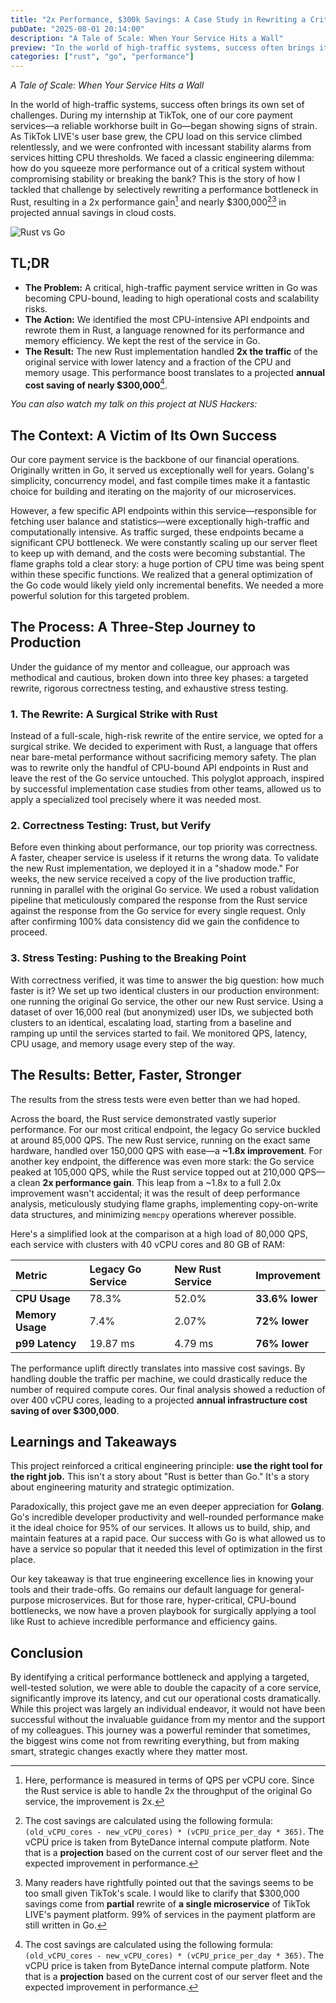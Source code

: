 ```yaml
---
title: "2x Performance, $300k Savings: A Case Study in Rewriting a Critical Service in Rust"
pubDate: "2025-08-01 20:14:00"
description: "A Tale of Scale: When Your Service Hits a Wall"
preview: "In the world of high-traffic systems, success often brings its own set of challenges."
categories: ["rust", "go", "performance"]
---
```



_A Tale of Scale: When Your Service Hits a Wall_

In the world of high-traffic systems, success often brings its own set of challenges. During my internship at TikTok, one of our core payment services—a reliable workhorse built in Go—began showing signs of strain. As TikTok LIVE's user base grew, the CPU load on this service climbed relentlessly, and we were confronted with incessant stability alarms from services hitting CPU thresholds. We faced a classic engineering dilemma: how do you squeeze more performance out of a critical system without compromising stability or breaking the bank? This is the story of how I tackled that challenge by selectively rewriting a performance bottleneck in Rust, resulting in a 2x performance gain[^1] and nearly $300,000[^2][^3] in projected annual savings in cloud costs.

<Image src={rustVsGo} alt="Rust vs Go" />

## TL;DR

- **The Problem:** A critical, high-traffic payment service written in Go was becoming CPU-bound, leading to high operational costs and scalability risks.
- **The Action:** We identified the most CPU-intensive API endpoints and rewrote them in Rust, a language renowned for its performance and memory efficiency. We kept the rest of the service in Go.
- **The Result:** The new Rust implementation handled **2x the traffic** of the original service with lower latency and a fraction of the CPU and memory usage. This performance boost translates to a projected **annual cost saving of nearly $300,000**[^2].

_You can also watch my talk on this project at NUS Hackers:_

<YoutubeEmbed videoId="sELryGUfzMg" title="Rust Rewrite Case Study" />

## The Context: A Victim of Its Own Success

Our core payment service is the backbone of our financial operations. Originally written in Go, it served us exceptionally well for years. Golang's simplicity, concurrency model, and fast compile times make it a fantastic choice for building and iterating on the majority of our microservices.

However, a few specific API endpoints within this service—responsible for fetching user balance and statistics—were exceptionally high-traffic and computationally intensive. As traffic surged, these endpoints became a significant CPU bottleneck. We were constantly scaling up our server fleet to keep up with demand, and the costs were becoming substantial. The flame graphs told a clear story: a huge portion of CPU time was being spent within these specific functions. We realized that a general optimization of the Go code would likely yield only incremental benefits. We needed a more powerful solution for this targeted problem.

## The Process: A Three-Step Journey to Production

Under the guidance of my mentor and colleague, our approach was methodical and cautious, broken down into three key phases: a targeted rewrite, rigorous correctness testing, and exhaustive stress testing.

### 1. The Rewrite: A Surgical Strike with Rust

Instead of a full-scale, high-risk rewrite of the entire service, we opted for a surgical strike. We decided to experiment with Rust, a language that offers near bare-metal performance without sacrificing memory safety. The plan was to rewrite only the handful of CPU-bound API endpoints in Rust and leave the rest of the Go service untouched. This polyglot approach, inspired by successful implementation case studies from other teams, allowed us to apply a specialized tool precisely where it was needed most.

### 2. Correctness Testing: Trust, but Verify

Before even thinking about performance, our top priority was correctness. A faster, cheaper service is useless if it returns the wrong data. To validate the new Rust implementation, we deployed it in a "shadow mode." For weeks, the new service received a copy of the live production traffic, running in parallel with the original Go service. We used a robust validation pipeline that meticulously compared the response from the Rust service against the response from the Go service for every single request. Only after confirming 100% data consistency did we gain the confidence to proceed.

### 3. Stress Testing: Pushing to the Breaking Point

With correctness verified, it was time to answer the big question: how much faster is it? We set up two identical clusters in our production environment: one running the original Go service, the other our new Rust service. Using a dataset of over 16,000 real (but anonymized) user IDs, we subjected both clusters to an identical, escalating load, starting from a baseline and ramping up until the services started to fail. We monitored QPS, latency, CPU usage, and memory usage every step of the way.

## The Results: Better, Faster, Stronger

The results from the stress tests were even better than we had hoped.

Across the board, the Rust service demonstrated vastly superior performance. For our most critical endpoint, the legacy Go service buckled at around 85,000 QPS. The new Rust service, running on the exact same hardware, handled over 150,000 QPS with ease—a **~1.8x improvement**. For another key endpoint, the difference was even more stark: the Go service peaked at 105,000 QPS, while the Rust service topped out at 210,000 QPS—a clean **2x performance gain**. This leap from a ~1.8x to a full 2.0x improvement wasn't accidental; it was the result of deep performance analysis, meticulously studying flame graphs, implementing copy-on-write data structures, and minimizing `memcpy` operations wherever possible.

Here's a simplified look at the comparison at a high load of 80,000 QPS, each service with clusters with 40 vCPU cores and 80 GB of RAM:

| Metric           | Legacy Go Service | New Rust Service | Improvement     |
| :--------------- | :---------------- | :--------------- | :-------------- |
| **CPU Usage**    | 78.3%             | 52.0%            | **33.6% lower** |
| **Memory Usage** | 7.4%              | 2.07%            | **72% lower**   |
| **p99 Latency**  | 19.87 ms          | 4.79 ms          | **76% lower**   |

The performance uplift directly translates into massive cost savings. By handling double the traffic per machine, we could drastically reduce the number of required compute cores. Our final analysis showed a reduction of over 400 vCPU cores, leading to a projected **annual infrastructure cost saving of over $300,000**.

## Learnings and Takeaways

This project reinforced a critical engineering principle: **use the right tool for the right job.** This isn't a story about "Rust is better than Go." It's a story about engineering maturity and strategic optimization.

Paradoxically, this project gave me an even deeper appreciation for **Golang**. Go's incredible developer productivity and well-rounded performance make it the ideal choice for 95% of our services. It allows us to build, ship, and maintain features at a rapid pace. Our success with Go is what allowed us to have a service so popular that it needed this level of optimization in the first place.

Our key takeaway is that true engineering excellence lies in knowing your tools and their trade-offs. Go remains our default language for general-purpose microservices. But for those rare, hyper-critical, CPU-bound bottlenecks, we now have a proven playbook for surgically applying a tool like Rust to achieve incredible performance and efficiency gains.

## Conclusion

By identifying a critical performance bottleneck and applying a targeted, well-tested solution, we were able to double the capacity of a core service, significantly improve its latency, and cut our operational costs dramatically. While this project was largely an individual endeavor, it would not have been successful without the invaluable guidance from my mentor and the support of my colleagues. This journey was a powerful reminder that sometimes, the biggest wins come not from rewriting everything, but from making smart, strategic changes exactly where they matter most.

[^1]: Here, performance is measured in terms of QPS per vCPU core. Since the Rust service is able to handle 2x the throughput of the original Go service, the improvement is 2x.
[^2]: The cost savings are calculated using the following formula: `(old_vCPU_cores - new_vCPU_cores) * (vCPU_price_per_day * 365)`. The vCPU price is taken from ByteDance internal compute platform. Note that is a **projection** based on the current cost of our server fleet and the expected improvement in performance.
[^3]: Many readers have rightfully pointed out that the savings seems to be too small given TikTok's scale. I would like to clarify that $300,000 savings come from **partial** rewrite of **a single microservice** of TikTok LIVE's payment platform. 99% of services in the payment platform are still written in Go.